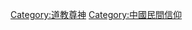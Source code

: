 {{Commons_category}}

{{Category_main|西王母}}

[[Category:道教尊神|Category:道教尊神]]
[[Category:中國民間信仰|Category:中國民間信仰]]